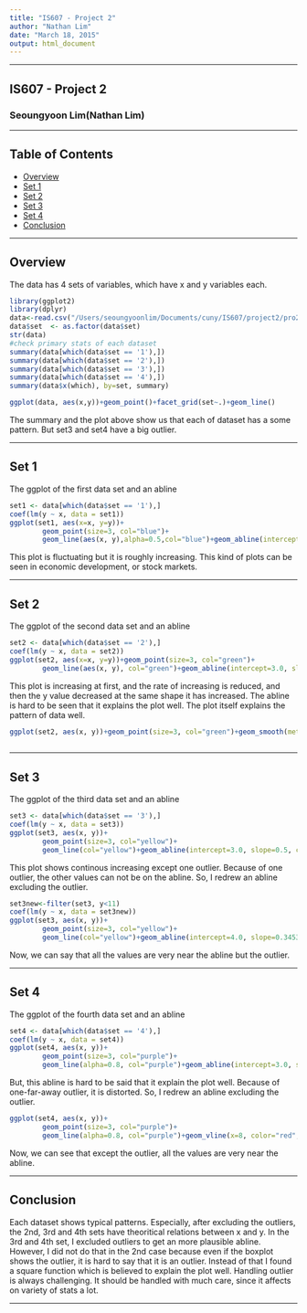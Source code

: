 ```yaml
---
title: "IS607 - Project 2"
author: "Nathan Lim"
date: "March 18, 2015"
output: html_document
---
```


* * *
## IS607 - Project 2
### Seoungyoon Lim(Nathan Lim)

* * *

## Table of Contents
* [Overview](#Overview)
* [Set 1](#Set 1)
* [Set 2](#Set 2)
* [Set 3](#Set 3)
* [Set 4](#Set 4)
* [Conclusion](#Conclusion)

* * *

## <a name="Overview"></a>Overview

The data has 4 sets of variables, which have x and y variables each.

```r
library(ggplot2)
library(dplyr)
data<-read.csv("/Users/seoungyoonlim/Documents/cuny/IS607/project2/pro2.csv", header=T)
data$set  <- as.factor(data$set)
str(data)
#check primary stats of each dataset
summary(data[which(data$set == '1'),])
summary(data[which(data$set == '2'),])
summary(data[which(data$set == '3'),])
summary(data[which(data$set == '4'),])
summary(data$x(which), by=set, summary) 

ggplot(data, aes(x,y))+geom_point()+facet_grid(set~.)+geom_line()
```
The summary and the plot above show us that each of dataset has a some pattern. But set3 and set4 have a big outlier.


* * *

## <a name="Set 1"></a>Set 1

The ggplot of the first data set and an abline
```r
set1 <- data[which(data$set == '1'),]
coef(lm(y ~ x, data = set1))
ggplot(set1, aes(x=x, y=y))+
        geom_point(size=3, col="blue")+
        geom_line(aes(x, y),alpha=0.5,col="blue")+geom_abline(intercept=3.0, slope=0.5, color="red", alpha=0.5)+ggtitle("Data Set1")+theme(plot.title = element_text(face="bold"))
```

This plot is fluctuating but it is roughly increasing. This kind of plots can be seen in economic development, or stock markets.

* * *


## <a name="Set 2"></a>Set 2
The ggplot of the second data set and an abline
```r
set2 <- data[which(data$set == '2'),]
coef(lm(y ~ x, data = set2))
ggplot(set2, aes(x=x, y=y))+geom_point(size=3, col="green")+
        geom_line(aes(x, y), col="green")+geom_abline(intercept=3.0, slope=0.5, color="red", alpha=0.5)+ggtitle("Data Set2")+theme(plot.title = element_text(face="bold"))
```

This plot is increasing at first, and the rate of increasing is reduced, and then the y value decreased at the same shape it has increased.
The abline is hard to be seen that it explains the plot well. The plot itself explains the pattern of data well.

```r

ggplot(set2, aes(x, y))+geom_point(size=3, col="green")+geom_smooth(method="loess",se=F, size=0.2, color="red")+ggtitle("Data Set2")+theme(plot.title = element_text(face="bold"))
                                                                                                                 
```

* * *


## <a name="Set 3"></a>Set 3
The ggplot of the third data set and an abline
```r
set3 <- data[which(data$set == '3'),]
coef(lm(y ~ x, data = set3))
ggplot(set3, aes(x, y))+
        geom_point(size=3, col="yellow")+
        geom_line(col="yellow")+geom_abline(intercept=3.0, slope=0.5, color="red", alpha=0.5)+ggtitle("Data Set3")+theme(plot.title = element_text(face="bold"))
```

This plot shows continous increasing except one outlier. Because of one outlier, the other values can not be on the abline. So, I redrew an abline excluding the outlier.

```r
set3new<-filter(set3, y<11)
coef(lm(y ~ x, data = set3new))
ggplot(set3, aes(x, y))+
        geom_point(size=3, col="yellow")+
        geom_line(col="yellow")+geom_abline(intercept=4.0, slope=0.3453, color="red", alpha=0.5)+ggtitle("Data Set3")+theme(plot.title = element_text(face="bold"))
```

Now, we can say that all the values are very near the abline but the outlier.

* * *


## <a name="Set 4"></a>Set 4
The ggplot of the fourth data set and an abline
```r
set4 <- data[which(data$set == '4'),]
coef(lm(y ~ x, data = set4))
ggplot(set4, aes(x, y))+
        geom_point(size=3, col="purple")+
        geom_line(alpha=0.8, col="purple")+geom_abline(intercept=3.0, slope=0.5, color="red" )+ggtitle("Data Set4")+theme(plot.title = element_text(face="bold"))
```

But, this abline is hard to be said that it explain the plot well. Because of one-far-away outlier, it is distorted. So, I redrew an abline excluding the outlier.

```r
ggplot(set4, aes(x, y))+
        geom_point(size=3, col="purple")+
        geom_line(alpha=0.8, col="purple")+geom_vline(x=8, color="red", alpha=0.5)+ggtitle("Data Set4")+theme(plot.title = element_text(face="bold"))
```

Now, we can see that except the outlier, all the values are very near the abline.

* * *

## <a name="Conclusion"></a>Conclusion

Each dataset shows typical patterns. Especially, after excluding the outliers, the 2nd, 3rd and 4th sets have theoritical relations between x and y. In the 3rd and 4th set, I excluded outliers to get an more plausible abline. However, I did not do that in the 2nd case because even if the boxplot shows the outlier, it is hard to say that it is an outlier. Instead of that I found a square function which is believed to explain the plot well. Handling outlier is always challenging. It should be handled with much care, since it affects on variety of stats a lot.


* * *
